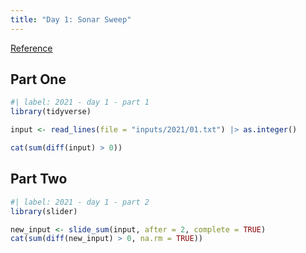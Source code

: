 ```yaml
---
title: "Day 1: Sonar Sweep"
---
```


[Reference](https://adventofcode.com/2021/day/1)

## Part One

```r
#| label: 2021 - day 1 - part 1
library(tidyverse)

input <- read_lines(file = "inputs/2021/01.txt") |> as.integer()

cat(sum(diff(input) > 0))
```

## Part Two

```r
#| label: 2021 - day 1 - part 2
library(slider)

new_input <- slide_sum(input, after = 2, complete = TRUE)
cat(sum(diff(new_input) > 0, na.rm = TRUE))
```
